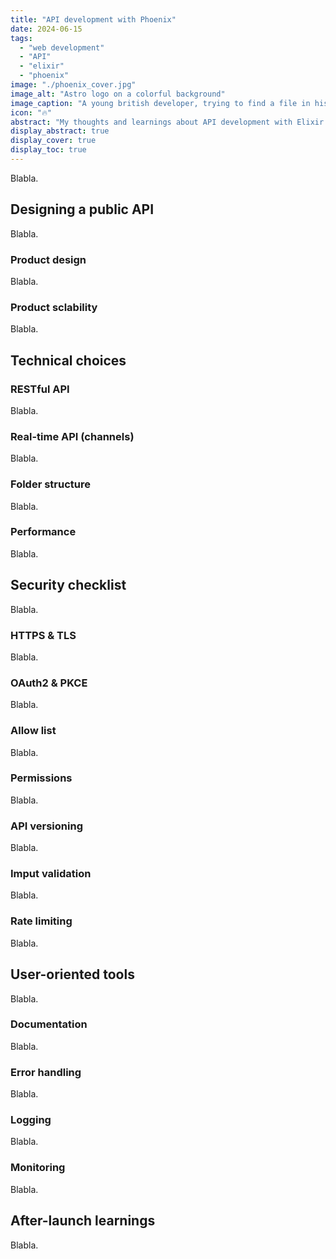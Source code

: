 ```yaml
---
title: "API development with Phoenix"
date: 2024-06-15
tags: 
  - "web development"
  - "API"
  - "elixir"
  - "phoenix"
image: "./phoenix_cover.jpg"
image_alt: "Astro logo on a colorful background"
image_caption: "A young british developer, trying to find a file in his project."
icon: "🔥"
abstract: "My thoughts and learnings about API development with Elixir and Phoenix. Security, performance, product design, and more!"
display_abstract: true
display_cover: true
display_toc: true
---
```



Blabla.

## Designing a public API 

Blabla.

### Product design

<Asterism />

Blabla.

### Product sclability

<Asterism />

Blabla.

## Technical choices

### RESTful API

<Asterism />

Blabla.

### Real-time API (channels)

<Asterism />

Blabla.

### Folder structure

<Asterism />

Blabla.

### Performance

<Asterism />

Blabla.

## Security checklist

Blabla.

### HTTPS & TLS

<Asterism />

Blabla.

### OAuth2 & PKCE

<Asterism />

Blabla.

### Allow list

<Asterism />

Blabla.

### Permissions

<Asterism />

Blabla.

### API versioning

<Asterism />

Blabla.

### Imput validation

<Asterism />

Blabla.

### Rate limiting

<Asterism />

Blabla.

## User-oriented tools

Blabla.

### Documentation

<Asterism />

Blabla.

### Error handling

<Asterism />

Blabla.

### Logging

<Asterism />

Blabla.

### Monitoring

<Asterism />

Blabla.

## After-launch learnings

Blabla.
